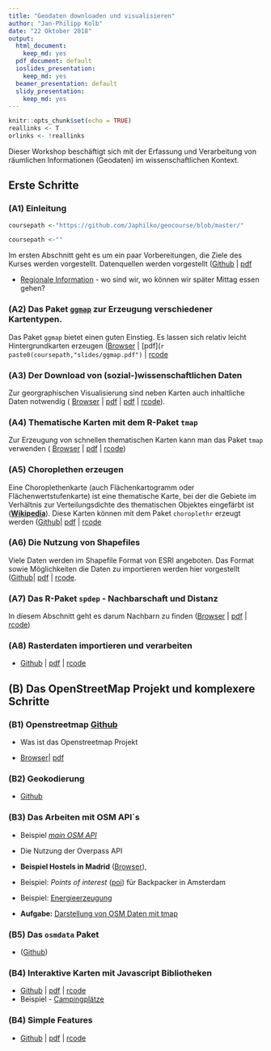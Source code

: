 ```yaml
---
title: "Geodaten downloaden und visualisieren"
author: "Jan-Philipp Kolb"
date: "22 Oktober 2018"
output:
  html_document: 
    keep_md: yes
  pdf_document: default
  ioslides_presentation:
    keep_md: yes
  beamer_presentation: default
  slidy_presentation:
    keep_md: yes
---
```


```r
knitr::opts_chunk$set(echo = TRUE)
reallinks <- T
orlinks <- !reallinks
```


Dieser Workshop beschäftigt sich mit der Erfassung und Verarbeitung von räumlichen Informationen (Geodaten) im wissenschaftlichen Kontext.

## Erste Schritte


### __(A1) Einleitung__

```r
coursepath <-"https://github.com/Japhilko/geocourse/blob/master/"
```

```r
coursepath <-""
```

Im ersten Abschnitt geht es um ein paar Vorbereitungen, die Ziele des Kurses werden vorgestellt. Datenquellen werden vorgestellt ([Github](`r paste0(coursepath,"slides/A1_Intro.md")`) | [pdf](`r paste0(coursepath,"slides/A1_Intro.pdf")`) 


- [Regionale Information](http://rpubs.com/Japhilko82/gesis_mannheim) - wo sind wir, wo können wir später Mittag essen gehen?

### __(A2) Das Paket [`ggmap`](http://journal.r-project.org/archive/2013-1/kahle-wickham.pdf)__ zur Erzeugung verschiedener Kartentypen. 

Das Paket `ggmap` bietet einen guten Einstieg. Es lassen sich relativ leicht Hintergrundkarten erzeugen ([Browser](`r paste0(coursepath,"slides/A2_ggmap.md")`) | [pdf](`r paste0(coursepath,"slides/ggmap.pdf")` | [rcode](`r paste0(coursepath,"slides/A2_ggmap.R")`)

### __(A3) Der Download von (sozial-)wissenschaftlichen Daten__

Zur georgraphischen Visualisierung sind neben Karten auch inhaltliche Daten notwendig ( [Browser](`r paste0(coursepath,"slides/A4_tmap.md")`) | [pdf](`r paste0(coursepath,"slides/A3_DataPUF.md")`) | 
[pdf](`r paste0(coursepath,"slides/A3_DataPUF.pdf")`) | [rcode](`r paste0(coursepath,"rcode/A3_DataPUF.R")`)).


### __(A4) Thematische Karten mit dem R-Paket `tmap`__

Zur Erzeugung von schnellen thematischen Karten kann man das Paket `tmap` verwenden ( [Browser](`r paste0(coursepath,"slides/A4_tmap.md")`) | 
[pdf](`r paste0(coursepath,"slides/A4_tmap.pdf")`) | [rcode](`r paste0(coursepath,"rcode/A4_tmap.R")`))


### __(A5) Choroplethen erzeugen__

Eine Choroplethenkarte (auch Flächenkartogramm oder Flächenwertstufenkarte) ist eine thematische Karte, bei der die Gebiete im Verhältnis zur Verteilungsdichte des thematischen Objektes eingefärbt ist ([**Wikipedia**](https://de.wikipedia.org/wiki/Choroplethenkarte)). Diese Karten können mit dem Paket `choroplethr` erzeugt werden ([Github](`r paste0(coursepath,"slides/A5_Choroplethen.md")`)| 
[pdf](`r paste0(coursepath,"slides/A5_Choroplethen.pdf")`) | [rcode](`r paste0(coursepath,"rcode/A5_Choroplethen.R")`)


### __(A6) Die Nutzung von Shapefiles__

Viele Daten werden im Shapefile Format von ESRI angeboten. Das Format sowie Möglichkeiten die Daten zu importieren werden hier vorgestellt ([Github](`r paste0(coursepath,"slides/A6_Shapefiles.md")`)| 
[pdf](`r paste0(coursepath,"slides/A6_Shapefiles.pdf")`) | [rcode](`r paste0(coursepath,"rcode/A6_Shapefiles.R")`).

<!--
- Aufgabe: [Zensus bnisse und Karte miteinander verbinden und einfärben](https://github.com/Japhilko/GeoData/blob/master/2017/tutorial/Aufgabe_Verbindung.Rmd)

- Aufgabe: [Deutschlands Gemeinden](https://github.com/Japhilko/GeoData/blob/master/2016/tutorial/Aufgabe_Zensus_Ergebnisse.md)
-->

### __(A7) Das R-Paket `spdep` - Nachbarschaft und Distanz__ 

In diesem Abschnitt geht es darum Nachbarn zu finden ([Browser](`r paste0(coursepath,"slides/spdep.md")`) | [pdf](`r paste0(coursepath,"slides/A7_spdep.pdf")`) |
[rcode](`r paste0(coursepath,"rcode/A7_spdep.R")`))

### __(A8) Rasterdaten importieren und verarbeiten__

- [Github](`r paste0(coursepath,"slides/A8_Rasterdaten.md")`) | [pdf](`r paste0(coursepath,"slides/A8_Rasterdaten.pdf")`) |
[rcode](`r paste0(coursepath,"rcode/A8_Rasterdaten.R")`)

## __(B) Das OpenStreetMap Projekt und komplexere Schritte__


###  __(B1) Openstreetmap__ [Github](slides/OpenStreetMap.md)

- Was ist das Openstreetmap Projekt 

- [Browser](https://github.com/Japhilko/GeoData/blob/master/2017/slides/OpenStreetMap.md)| [pdf](slides/OpenStreetMap.pdf)

<!--
### __Overpass__ ([Github](slides/Overpass.md))
-->


### __(B2) Geokodierung__ 

- [Github](slides/Geokodierung.md)


### __(B3) Das Arbeiten mit OSM API`s__

- Beispiel [*main OSM API*](slides/osm_mainapi.Rmd)
- Die Nutzung der Overpass API 



- **Beispiel Hostels in Madrid** ([Browser](https://github.com/Japhilko/GeoData/blob/master/2016/slides/Madrid_hostels.Rmd)),
- Beispiel: *Points of interest* ([poi](https://rpossib.wordpress.com/2015/09/15/points-of-interest-for-backpackers/)) für Backpacker in Amsterdam
- Beispiel: [Energieerzeugung](https://rpossib.wordpress.com/2015/11/20/use-openstreetmap-date/)
- **Aufgabe:** [Darstellung von OSM Daten mit tmap](https://github.com/Japhilko/GeoData/blob/master/2016/tutorial/Aufgabe_osmar.Rmd)



### __(B5) Das `osmdata` Paket__ 

- ([Github](slides/osmdata.md))

### __(B4) Interaktive Karten mit Javascript Bibliotheken__ 

- [Github](slides/using_javascript.md) | [pdf](slides/using_javascript.pdf)
| [rcode](rcode/using_javascript.R)
- Beispiel - [Campingplätze](http://rpubs.com/Japhilko82/Campsites)

<!--
## Räumliche Analysen/Statistik
-->

### __(B4) Simple Features__ 

- [Github](slides/simplefeatures.md) | [pdf](slides/simplefeatures.pdf)
| [rcode](rcode/simplefeatures.R)


<!--
https://training.gesis.org/?site=pDetails&pID=0x2BD6733444514AEDAA955BC3754CA39C
-->